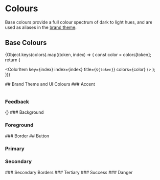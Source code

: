 
<Meta title="Colors" />

# Colours

Base colours provide a full colour spectrum of dark to light hues, and are used as aliases in the [brand theme](#brand-theme-and-ui-colours).

## Base Colours

<ColorPalette>

{Object.keys(colors).map((token, index) => {
const color = colors[token];
return (

<ColorItem key={index} index={index} title={`${token}`} colors={color} />
); })}

</ColorPalette>
## Brand Theme and UI Colours
### Accent

<ColorWrapper colorPalette={aliasColors.accent} />

#

### Feedback

<ColorPalette>
{<ColorItem
  key={0}
  index={0}
  title={'feedback'}
  colors={aliasColors.feedback}
/>}

</ColorPalette>
### Background
<ColorWrapper colorPalette={aliasColors.background} />

### Foreground

<ColorWrapper colorPalette={aliasColors.foreground} />
### Border

<ColorWrapper colorPalette={aliasColors.border} />
## Button

### Primary

<ColorWrapper colorPalette={aliasColors.button.primary} />

### Secondary

<ColorWrapper colorPalette={aliasColors.button.secondary} />
### Secondary Borders
<ColorWrapper colorPalette={aliasColors.button.secondary.border} />
### Tertiary
<ColorWrapper colorPalette={aliasColors.button.tertiary} />
### Success
<ColorWrapper colorPalette={aliasColors.button.success} />
### Danger
<ColorWrapper colorPalette={aliasColors.button.danger} />
